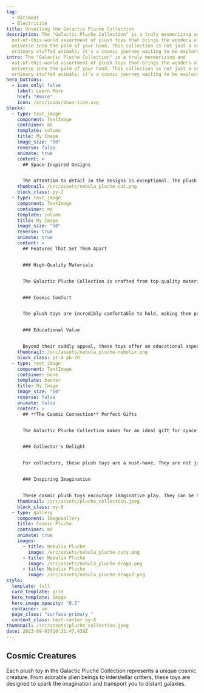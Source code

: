 ```yaml
---
tag:
  - Bâtiment
  - Electricité
title: Unveiling the Galactic Pluche Collection
description: The "Galactic Pluche Collection" is a truly mesmerizing and
  out-of-this-world assortment of plush toys that brings the wonders of the
  universe into the palm of your hand. This collection is not just a set of
  ordinary stuffed animals; it's a cosmic journey waiting to be explored.
intro: The "Galactic Pluche Collection" is a truly mesmerizing and
  out-of-this-world assortment of plush toys that brings the wonders of the
  universe into the palm of your hand. This collection is not just a set of
  ordinary stuffed animals; it's a cosmic journey waiting to be explored.
hero_buttons:
  - icon_only: false
    label: Learn More
    href: "#more"
    icon: /src/icons/down-line.svg
blocks:
  - type: text_image
    component: TextImage
    container: md
    template: column
    title: My Image
    image_size: "50"
    reverse: false
    animate: true
    content: >
      ## Space-Inspired Designs


      The attention to detail in the designs is exceptional. The plush toys are adorned with celestial patterns, glittering stars, and vibrant colors that mimic the beauty of outer space. They are a visual feast for both kids and adults
    thumbnail: /src/assets/nebula_pluche-cat.png
    block_class: py-2
  - type: text_image
    component: TextImage
    container: md
    template: column
    title: My Image
    image_size: "50"
    reverse: true
    animate: true
    content: >
      ## Features That Set Them Apart


      ### High-Quality Materials


      The Galactic Pluche Collection is crafted from top-quality materials that are not only soft to the touch but also durable. These toys are built to withstand endless cuddles and adventures.


      ### Cosmic Comfort


      The plush toys are incredibly comfortable to hold, making them perfect companions for relaxation and bedtime. Their softness is reminiscent of floating through the cosmos on a cloud.


      ### Educational Value


      Beyond their cuddly appeal, these toys offer an educational aspect. Each toy comes with a tag that provides fascinating facts about the cosmic creatures they represent, sparking curiosity and learning.
    thumbnail: /src/assets/nebula_pluche-nebulix.png
    block_class: pt-4 pb-20
  - type: text_image
    component: TextImage
    container: none
    template: banner
    title: My Image
    image_size: "50"
    reverse: false
    animate: false
    content: >
      ## **The Cosmic Connection** Perfect Gifts


      The Galactic Pluche Collection makes for an ideal gift for space enthusiasts, children, or anyone looking to add a touch of the universe to their life. It's a gift that's both heartwarming and awe-inspiring.


      ### Collector's Delight


      For collectors, these plush toys are a must-have. They are not just playthings but also works of art that can be proudly displayed in your collection.


      ### Inspiring Imagination


      These cosmic plush toys encourage imaginative play. They can be the perfect companions for storytelling adventures set in the far reaches of the galaxy.
    thumbnail: /src/assets/pluche_collection.jpeg
    block_class: my-0
  - type: gallery
    component: ImageGallery
    title: Cosmic Pluche
    container: md
    animate: true
    images:
      - title: Nebulix Pluche
        image: /src/assets/nebula_pluche-cuty.png
      - title: Nebulix Pluche
        image: /src/assets/nebula_pluche-drago.png
      - title: Nebulix Pluche
        image: /src/assets/nebula_pluche-drago2.png
style:
  template: full
  card_template: grid
  hero_template: image
  hero_image_opacity: "0.5"
  container: sm
  page_class: "surface-primary "
  content_class: text-center py-8
thumbnail: /src/assets/pluche_collection.jpeg
date: 2023-09-03T10:31:47.439Z
---
```

## Cosmic Creatures

Each plush toy in the Galactic Pluche Collection represents a unique cosmic creature. From adorable alien beings to interstellar critters, these toys are designed to spark the imagination and transport you to distant galaxies.
